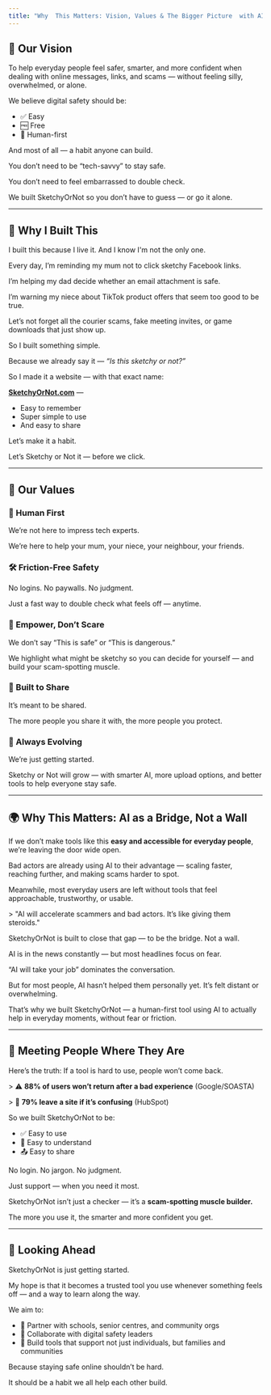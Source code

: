 ```yaml
---
title: "Why  This Matters: Vision, Values & The Bigger Picture  with AI "
---
```


## 🔭 Our Vision

To help everyday people feel safer, smarter, and more confident when dealing with online messages, links, and scams — without feeling silly, overwhelmed, or alone.

We believe digital safety should be:

- ✅ Easy
- 🆓 Free
- 🫶 Human-first

And most of all — a habit anyone can build.

You don’t need to be “tech-savvy” to stay safe.

You don’t need to feel embarrassed to double check.

We built SketchyOrNot so you don’t have to guess — or go it alone.

---

## 🌱 Why I Built This

I built this because I live it. And I know I'm not the only one.

Every day, I’m reminding my mum not to click sketchy Facebook links.

I’m helping my dad decide whether an email attachment is safe.

I’m warning my niece about TikTok product offers that seem too good to be true.

Let’s not forget all the courier scams, fake meeting invites, or game downloads that just show up.

So I built something simple.

Because we already say it — _“Is this sketchy or not?”_

So I made it a website — with that exact name:

[**SketchyOrNot.com**](http://SketchyOrNot.com) —

- Easy to remember
- Super simple to use
- And easy to share

Let’s make it a habit.

Let’s Sketchy or Not it — before we click.

---

## 🧭 Our Values

### 💬 Human First

We’re not here to impress tech experts.

We’re here to help your mum, your niece, your neighbour, your friends.

### 🛠 Friction-Free Safety

No logins. No paywalls. No judgment.

Just a fast way to double check what feels off — anytime.

### 🧠 Empower, Don’t Scare

We don’t say “This is safe” or “This is dangerous.”

We highlight what might be sketchy so you can decide for yourself — and build your scam-spotting muscle.

### 🤝 Built to Share

It’s meant to be shared.

The more people you share it with, the more people you protect.

### 🧬 Always Evolving

We’re just getting started.

Sketchy or Not will grow — with smarter AI, more upload options, and better tools to help everyone stay safe.

---

## 🌍 Why This Matters: AI as a Bridge, Not a Wall

If we don’t make tools like this **easy and accessible for everyday people**, we’re leaving the door wide open.

Bad actors are already using AI to their advantage — scaling faster, reaching further, and making scams harder to spot.

Meanwhile, most everyday users are left without tools that feel approachable, trustworthy, or usable.

\> "AI will accelerate scammers and bad actors. It’s like giving them steroids."

SketchyOrNot is built to close that gap — to be the bridge. Not a wall.

AI is in the news constantly — but most headlines focus on fear.

“AI will take your job” dominates the conversation.

But for most people, AI hasn’t helped them personally yet. It’s felt distant or overwhelming.

That’s why we built SketchyOrNot — a human-first tool using AI to actually help in everyday moments, without fear or friction.

---

## 👥 Meeting People Where They Are

Here’s the truth: If a tool is hard to use, people won’t come back.

\> ⚠️ **88% of users won’t return after a bad experience** (Google/SOASTA)

\> 🔁 **79% leave a site if it’s confusing** (HubSpot)

So we built SketchyOrNot to be:

- ✅ Easy to use
- 🧠 Easy to understand
- 📤 Easy to share

No login. No jargon. No judgment.

Just support — when you need it most.

SketchyOrNot isn’t just a checker — it’s a **scam-spotting muscle builder.**

The more you use it, the smarter and more confident you get.

---

## 🔮 Looking Ahead

SketchyOrNot is just getting started.

My hope is that it becomes a trusted tool you use whenever something feels off — and a way to learn along the way.

We aim to:

- 🏫 Partner with schools, senior centres, and community orgs
- 🤝 Collaborate with digital safety leaders
- 🧰 Build tools that support not just individuals, but families and communities

Because staying safe online shouldn’t be hard.

It should be a habit we all help each other build.